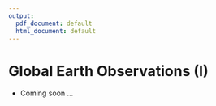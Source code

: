```yaml
---
output:
  pdf_document: default
  html_document: default
---
```

# Global Earth Observations (I)

* Coming soon ...